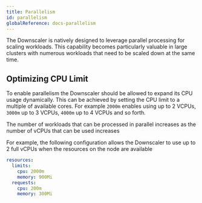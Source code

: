 ```yaml
---
title: Parallelism
id: parallelism
globalReference: docs-parallelism
---
```


The Downscaler is natively designed to leverage parallel processing for scaling workloads.
This capability becomes
particularly valuable in large clusters with numerous workloads that need to be scaled down at the same time.

## Optimizing CPU Limit

To enable parallelism the Downscaler should be allowed to expand its CPU usage dynamically.
This can be achieved by setting the CPU limit to a multiple of available cores.
For example `2000m` enables using up to
2 VCPUs, `3000m` up to 3 VCPUs, `4000m` up to 4 VCPUs and so forth.

The number of workloads that can be processed in parallel increases as the number of vCPUs that can be used increases

For example, the following configuration allows the Downscaler to use up to 2 full vCPUs when the resources on the node
are available

```yaml
resources:
  limits:
    cpu: 2000m
    memory: 900Mi
  requests:
    cpu: 200m
    memory: 300Mi
```
